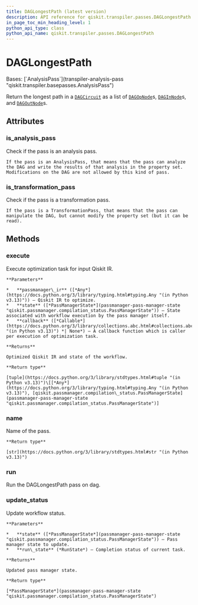 ```yaml
---
title: DAGLongestPath (latest version)
description: API reference for qiskit.transpiler.passes.DAGLongestPath in the latest version of qiskit
in_page_toc_min_heading_level: 1
python_api_type: class
python_api_name: qiskit.transpiler.passes.DAGLongestPath
---
```


# DAGLongestPath

<Class id="qiskit.transpiler.passes.DAGLongestPath" isDedicatedPage={true} github="https://github.com/Qiskit/qiskit/tree/stable/1.3/qiskit/transpiler/passes/analysis/dag_longest_path.py#L18-L24" signature="qiskit.transpiler.passes.DAGLongestPath(*args, **kwargs)" modifiers="class">
  Bases: [`AnalysisPass`](transpiler-analysis-pass "qiskit.transpiler.basepasses.AnalysisPass")

  Return the longest path in a [`DAGCircuit`](dagcircuit-dag-circuit "qiskit.dagcircuit.DAGCircuit") as a list of [`DAGOpNode`](dagcircuit-dag-op-node "qiskit.dagcircuit.DAGOpNode")s, [`DAGInNode`](dagcircuit-dag-in-node "qiskit.dagcircuit.DAGInNode")s, and [`DAGOutNode`](dagcircuit-dag-out-node "qiskit.dagcircuit.DAGOutNode")s.

  ## Attributes

  ### is\_analysis\_pass

  <Attribute id="qiskit.transpiler.passes.DAGLongestPath.is_analysis_pass">
    Check if the pass is an analysis pass.

    If the pass is an AnalysisPass, that means that the pass can analyze the DAG and write the results of that analysis in the property set. Modifications on the DAG are not allowed by this kind of pass.
  </Attribute>

  ### is\_transformation\_pass

  <Attribute id="qiskit.transpiler.passes.DAGLongestPath.is_transformation_pass">
    Check if the pass is a transformation pass.

    If the pass is a TransformationPass, that means that the pass can manipulate the DAG, but cannot modify the property set (but it can be read).
  </Attribute>

  ## Methods

  ### execute

  <Function id="qiskit.transpiler.passes.DAGLongestPath.execute" github="https://github.com/Qiskit/qiskit/tree/stable/1.3/qiskit/passmanager/base_tasks.py#L72-L118" signature="execute(passmanager_ir, state, callback=None)">
    Execute optimization task for input Qiskit IR.

    **Parameters**

    *   **passmanager\_ir** ([*Any*](https://docs.python.org/3/library/typing.html#typing.Any "(in Python v3.13)")) – Qiskit IR to optimize.
    *   **state** ([*PassManagerState*](passmanager-pass-manager-state "qiskit.passmanager.compilation_status.PassManagerState")) – State associated with workflow execution by the pass manager itself.
    *   **callback** ([*Callable*](https://docs.python.org/3/library/collections.abc.html#collections.abc.Callable "(in Python v3.13)") *| None*) – A callback function which is caller per execution of optimization task.

    **Returns**

    Optimized Qiskit IR and state of the workflow.

    **Return type**

    [tuple](https://docs.python.org/3/library/stdtypes.html#tuple "(in Python v3.13)")\[[*Any*](https://docs.python.org/3/library/typing.html#typing.Any "(in Python v3.13)"), [qiskit.passmanager.compilation\_status.PassManagerState](passmanager-pass-manager-state "qiskit.passmanager.compilation_status.PassManagerState")]
  </Function>

  ### name

  <Function id="qiskit.transpiler.passes.DAGLongestPath.name" github="https://github.com/Qiskit/qiskit/tree/stable/1.3/qiskit/passmanager/base_tasks.py#L68-L70" signature="name()">
    Name of the pass.

    **Return type**

    [str](https://docs.python.org/3/library/stdtypes.html#str "(in Python v3.13)")
  </Function>

  ### run

  <Function id="qiskit.transpiler.passes.DAGLongestPath.run" github="https://github.com/Qiskit/qiskit/tree/stable/1.3/qiskit/transpiler/passes/analysis/dag_longest_path.py#L22-L24" signature="run(dag)">
    Run the DAGLongestPath pass on dag.
  </Function>

  ### update\_status

  <Function id="qiskit.transpiler.passes.DAGLongestPath.update_status" github="https://github.com/Qiskit/qiskit/tree/stable/1.3/qiskit/passmanager/base_tasks.py#L120-L138" signature="update_status(state, run_state)">
    Update workflow status.

    **Parameters**

    *   **state** ([*PassManagerState*](passmanager-pass-manager-state "qiskit.passmanager.compilation_status.PassManagerState")) – Pass manager state to update.
    *   **run\_state** (*RunState*) – Completion status of current task.

    **Returns**

    Updated pass manager state.

    **Return type**

    [*PassManagerState*](passmanager-pass-manager-state "qiskit.passmanager.compilation_status.PassManagerState")
  </Function>
</Class>

